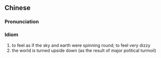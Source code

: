 {{also|天旋地转}}
==Chinese==
{{zh-forms|s=天旋地转}}

===Pronunciation===
{{zh-pron
|m=tiānxuándìzhuǎn
|cat=id
}}

===Idiom===
{{zh-idiom}}

# to feel as if the sky and earth were spinning round; to feel very dizzy
# the world is turned upside down (as the result of major political turmoil)